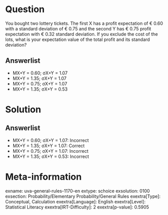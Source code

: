 Question
========

You bought two lottery tickets. The first X has a profit expectation of € 0.60 with a standard deviation of € 0.75 and the second Y has € 0.75 profit expectation with € 0.32 standard deviation. If you exclude the cost of the lots, what is your expectation value of the total profit and its standard deviation?

Answerlist
----------

* ΜX+Y = 0.60; σX+Y = 1.07
* ΜX+Y = 1.35; σX+Y = 1.07
* ΜX+Y = 0.75; σX+Y = 1.07
* ΜX+Y = 1.35; σX+Y = 0.53

Solution
========

Answerlist
----------

* ΜX+Y = 0.60; σX+Y = 1.07: Incorrect
* ΜX+Y = 1.35; σX+Y = 1.07: Correct
* ΜX+Y = 0.75; σX+Y = 1.07: Incorrect
* ΜX+Y = 1.35; σX+Y = 0.53: Incorrect

Meta-information
================
exname: uva-general-rules-1170-en
extype: schoice
exsolution: 0100
exsection: Probability/Elementary Probability/General Rules
exextra[Type]: Conceptual, Calculation
exextra[Language]: English
exextra[Level]: Statistical Literacy
exextra[IRT-Difficulty]: 2
exextra[p-value]: 0.5905
